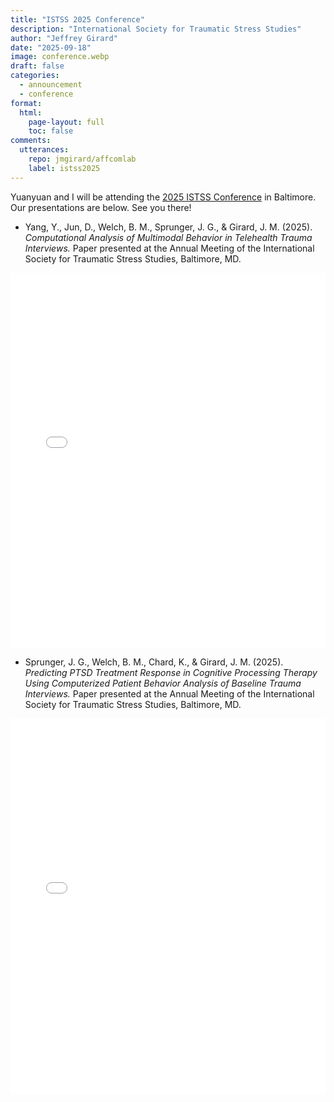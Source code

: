 ```yaml
---
title: "ISTSS 2025 Conference"
description: "International Society for Traumatic Stress Studies"
author: "Jeffrey Girard"
date: "2025-09-18"
image: conference.webp
draft: false
categories:
  - announcement
  - conference
format:
  html:
    page-layout: full
    toc: false
comments:
  utterances: 
    repo: jmgirard/affcomlab
    label: istss2025
---
```


Yuanyuan and I will be attending the [2025 ISTSS Conference](https://istss.org/annual-meeting-hub/) in Baltimore. Our presentations are below. See you there!

- Yang, Y., Jun, D., Welch, B. M., Sprunger, J. G., \& Girard, J. M. (2025). *Computational Analysis of Multimodal Behavior in Telehealth Trauma Interviews.* Paper presented at the Annual Meeting of the International Society for Traumatic Stress Studies, Baltimore, MD.

![](Yang_ISTSS2025.pdf){width=100% height=600px}

- Sprunger, J. G., Welch, B. M., Chard, K., \& Girard, J. M. (2025). *Predicting PTSD Treatment Response in Cognitive Processing Therapy Using Computerized Patient Behavior Analysis of Baseline Trauma Interviews.* Paper presented at the Annual Meeting of the International Society for Traumatic Stress Studies, Baltimore, MD.

![](Sprunger_ISTSS2025.pdf){width=100% height=600px}
